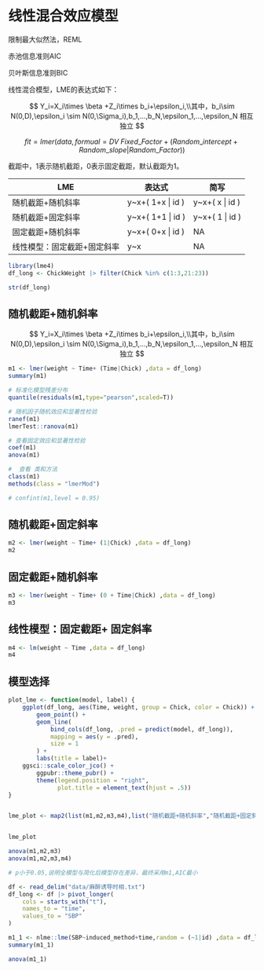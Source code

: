 # 线性混合效应模型

限制最大似然法，REML

赤池信息准则AIC

贝叶斯信息准则BIC

线性混合模型，LME的表达式如下：

$$
Y_i=X_i\times \beta +Z_i\times b_i+\epsilon_i,\\其中，b_i\sim N(0,D),\epsilon_i \sim N(0,\Sigma_i),b_1,...,b_N,\epsilon_1,...,\epsilon_N 相互独立
$$

$$
fit=lmer (data,formual= DV ~ Fixed\_Factor + (Random\_intercept + Random\_slope | Random\_Factor))
$$

截距中，1表示随机截距，0表示固定截距，默认截距为1。

| LME                         | 表达式             | 简写             |
|-----------------------------|--------------------|------------------|
| 随机截距+随机斜率           | y\~x+( 1+x \| id ) | y\~x+( x \| id ) |
| 随机截距+固定斜率           | y\~x+( 1+1 \| id ) | y\~x+( 1 \| id ) |
| 固定截距+随机斜率           | y\~x+( 0+x \| id ) | NA               |
| 线性模型：固定截距+固定斜率 | y\~x               | NA               |

```r
library(lme4)
df_long <- ChickWeight |> filter(Chick %in% c(1:3,21:23))

str(df_long)
```

## 随机截距+随机斜率

$$
Y_i=X_i\times \beta +Z_i\times b_i+\epsilon_i,\\其中，b_i\sim N(0,D),\epsilon_i \sim N(0,\Sigma_i),b_1,...,b_N,\epsilon_1,...,\epsilon_N 相互独立
$$

```r
m1 <- lmer(weight ~ Time+ (Time|Chick) ,data = df_long)
summary(m1)
```

```r
# 标准化模型残差分布
quantile(residuals(m1,type="pearson",scaled=T))

# 随机因子随机效应和显著性检验
ranef(m1)
lmerTest::ranova(m1)

# 查看固定效应和显著性检验
coef(m1)
anova(m1)

#  查看 类和方法
class(m1)
methods(class = "lmerMod")

# confint(m1,level = 0.95)
```

## 随机截距+固定斜率

```r
m2 <- lmer(weight ~ Time+ (1|Chick) ,data = df_long)
m2
```

## 固定截距+随机斜率

```r
m3 <- lmer(weight ~ Time+ (0 + Time|Chick) ,data = df_long)
m3
```

## 线性模型：固定截距+ 固定斜率

```r
m4 <- lm(weight ~ Time ,data = df_long)
m4
```

## 模型选择

```r

plot_lme <- function(model, label) {
    ggplot(df_long, aes(Time, weight, group = Chick, color = Chick)) +
        geom_point() +
        geom_line(
            bind_cols(df_long, .pred = predict(model, df_long)),
            mapping = aes(y = .pred),
            size = 1
        ) +
        labs(title = label)+
    ggsci::scale_color_jco() +
        ggpubr::theme_pubr() +
        theme(legend.position = "right",
              plot.title = element_text(hjust = .5))
}


lme_plot <- map2(list(m1,m2,m3,m4),list("随机截距+随机斜率","随机截距+固定斜率","固定截距+随机斜率","固定截距+固定斜率"),plot_lme)


lme_plot
```

```r
anova(m1,m2,m3)
anova(m1,m2,m3,m4)

# p小于0.05,说明全模型与简化后模型存在差异，最终采用m1,AIC最小
```

```r
df <- read_delim("data/麻醉诱导时相.txt")
df_long <- df |> pivot_longer(
    cols = starts_with("t"),
    names_to = "time",
    values_to = "SBP"
)

m1_1 <- nlme::lme(SBP~induced_method+time,random = (~1|id) ,data = df_long)
summary(m1_1)

anova(m1_1)
```
